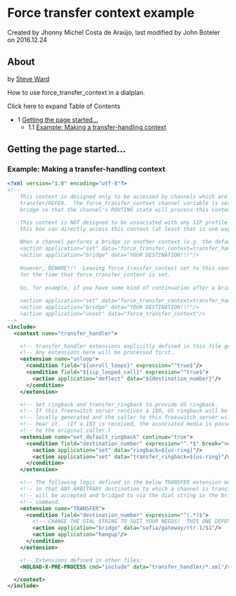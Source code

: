 
# Force transfer context example 

 Created by  Jhonny Michel Costa de Araújo, last modified by  John Boteler on 2016.12.24

## About

by [Steve Ward](https://freeswitch.org/confluence/display/~sward)

How to use force\_transfer\_context in a dialplan.

Click here to expand Table of Contents

* 1 [Getting the page started...](#getting-the-page-started)  
   * 1.1 [Example: Making a transfer-handling context](#example-making-a-transfer-handling-context)

## Getting the page started...

### Example: Making a transfer-handling context

```xml
<?xml version="1.0" encoding="utf-8"?>
<!--
    This context is designed only to be accessed by channels which are bridged and receive a
    transfer/REFER.  The force_transfer_context channel variable is set prior to executing a
    bridge so that the channel's ROUTING state will process this context for handling a transfer/REFER.

    This context is NOT designed to be associated with any SIP profile.  If that is maintained, no call sent to
    this box can directly access this context (at least that is one way to implement this).
    
    When a channel performs a bridge in another context (e.g. the default context), do your bridge something like this:
    <action application="set" data="force_transfer_context=transfer_handler"/>
    <action application="bridge" data="YOUR DESTINATION!!!"/>
    
    However, BEWARE!!!  Leaving force_transfer_context set to this context will affect ANY transfer of a channel
    for the time that force_transfer_context is set.
    
    So, for example, if you have some kind of continuation after a bridge, you may want to do something like:
    
    <action application="set" data="force_transfer_context=transfer_handler"/>
    <action application="bridge" data="YOUR DESTINATION!!!"/>
    <action application="unset" data="force_transfer_context"/>
--> 
<include>
  <context name="transfer_handler">

    <!-- transfer_handler extensions explicitly defined in this file go here.  -->
    <!-- Any extensions here will be processed first.                          -->
    <extension name="unloop">
      <condition field="${unroll_loops}" expression="^true$"/>
      <condition field="${sip_looped_call}" expression="^true$">
        <action application="deflect" data="${destination_number}"/>
      </condition>
    </extension>

    <!-- Set ringback and transfer_ringback to provide US ringback.      -->
    <!-- If this freeswitch server receives a 180, US ringback will be   -->
    <!-- locally generated and the caller to this freeswitch server will -->
    <!-- hear it.  (If a 183 is received, the associated media is passed -->
    <!-- to the original caller.)                                        -->
    <extension name="set_default_ringback" continue="true">
      <condition field="destination_number" expression="^.*$" break="never">
        <action application="set" data="ringback=${us-ring}"/>
        <action application="set" data="transfer_ringback=${us-ring}"/>
      </condition>
    </extension>

    <!-- The following logic defined in the below TRANSFER extension makes it -->
    <!-- so that ANY ARBITRARY destination to which a channel is transferred  -->
    <!-- will be accepted and bridged to via the dial string in the bridge    -->
    <!-- command.                                                             -->
    <extension name="TRANSFER">
      <condition field="destination_number" expression="^(.*)$">
        <!-- CHANGE THE DIAL STRING TO SUIT YOUR NEEDS!  THIS ONE DEPENDS ON A GATEWAY DEFINED AS 'rtr-1' -->
        <action application="bridge" data="sofia/gateway/rtr-1/$1"/>
        <action application="hangup"/>
      </condition>
    </extension>

    <!-- Extensions defined in other files:                                    -->
    <NOLOAD-X-PRE-PROCESS cmd="include" data="transfer_handler/*.xml"/>

  </context>
</include>  


```


